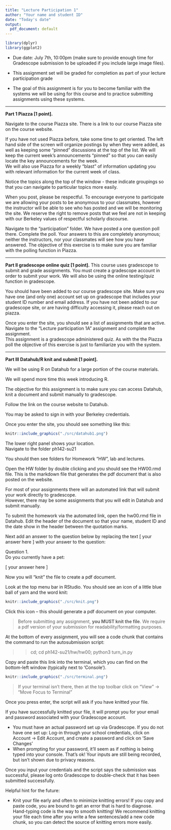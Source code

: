 ```yaml
---
title: "Lecture Participation 1"
author: "Your name and student ID"
date: "Today's date"
output:
  pdf_document: default
---
```


```r
library(dplyr)
library(ggplot2)
```

* Due date: July 7th, 10:00pm (make sure to provide enough time for Gradescope
submission to be uploaded if you include large image files).

* This assignment set will be graded for completion as part of your lecture participation grade

* The goal of this assignment is for you to become familiar with the systems we will be using for this course and to practice submitting assignments using these systems.


--------------------------------------------------------------------------------

**Part 1 Piazza [1 point].** 

Navigate to the course Piazza site.  There is a link to our course Piazza site on the course website.

If you have not used Piazza before, take some time to get oriented. 
The left hand side of the screen will organize postings by when they were added, as well as keeping some "pinned" discussions at the top of the list.
We will keep the current week's announcements "pinned" so that you can easily locate the key announcements for the week.  
We will also use Piazza for a weekly "blast" of information updating you with relevant information for the current week of class.

Notice the topics along the top of the window - these indicate groupings so that you can navigate to particular topics more easily.

When you post, please be respectful.  To encourage everyone to participate we are allowing your posts to be anonymous to your classmates, however the instructor will be able to see who has posted and we will be monitoring the site. We reserve the right to remove posts that we feel are not in keeping with our Berkeley values of respectful scholarly discourse.  

Navigate to the "participation" folder.  We have posted a one question poll there.  Complete the poll.  Your answers to this are completely anonymous; neither the instructors, nor your classmates will see how you have answered.  The objective of this exercise is to make sure you are familiar with the polling function in Piazza.   


--------------------------------------------------------------------------------

**Part II gradescope online quiz [1 point].** 
This course uses gradescope to submit and grade assignments.  You must create a gradescope account in order to submit your work.
We will also be using the online testing/quiz function in gradescope.  

You should have been added to our course gradescope site.  Make sure you have one (and only one) account set up on gradescope that includes your student ID number and email address.  If you have not been added to our gradescope site, or are having difficulty accessing it, please reach out on piazza.

Once you enter the site, you should see a list of assignments that are active.  
Navigate to the "Lecture participation 1A" assignment and complete the assignment.  
This assignment is a gradescope administered quiz.  As with the the Piazza poll the objective of this exercise is just to familiarize you with the system.  


--------------------------------------------------------------------------------

**Part III Datahub/R knit and submit [1 point].** 

We will be using R on Datahub for a large portion of the course materials.

We will spend more time this week introducing R.

The objective for this assignment is to make sure you can access Datahub, knit a document and submit manually to gradescope.

Follow the link on the course website to Datahub.  

You may be asked to sign in with your Berkeley credentials.  

Once you enter the site, you should see something like this:


```r
knitr::include_graphics("./src/datahub1.png")
```

The lower right panel shows your location.  
Navigate to the folder ph142-su21

You should then see folders for Homework "HW", lab and lectures.

Open the HW folder by double clicking and you should see the HW00.rmd file.
This is the markdown file that generates the pdf document that is also posted on the website.  

For most of your assignments there will an automated link that will submit your work directly to gradescope.  
However, there may be some assignments that you will edit in Datahub and submit manually.


To submit the homework via the automated link, open the hw00.rmd file in Datahub.  Edit the header of the document so that your name, student ID and the date show in the header between the quotation marks.  


Next add an answer to the question below by replacing the text [ your answer here ] with your answer to the question:  

Question 1.  
Do you currently have a pet:

[ your answer here ]



Now you will "knit" the file to create a pdf document.

Look at the top menu bar in RStudio. You should see an icon of a little blue ball of yarn and the word knit:

```r
knitr::include_graphics("./src/knit.png")
```

Click this icon -- this should generate a pdf document on your computer.  

> Before submitting any assignment, **you MUST knit the file**. We require a pdf version of your submission for readability/formatting purposes.

At the bottom of every assignment, you will see a code chunk that contains the command to run the autosubmission script:

>> cd; cd ph142-su21/hw/hw00; python3 turn_in.py

Copy and paste this link into the terminal, which you can find on the bottom-left window (typically next to 'Console').

```r
knitr::include_graphics("./src/terminal.png")
```
> If your terminal isn't there, then at the top toolbar click on "View" -> "Move Focus to Terminal"

Once you press enter, the script will ask if you have knitted your file.

If you have successfully knitted your file, it will prompt you for your email and password associated with your Gradescope account.

- You must have an actual password set up via Gradescope. If you do not have one set up: Log-in through your school credentials, click on Account -> Edit Account, and create a password and click on 'Save Changes'
- When prompting for your password, it'll seem as if nothing is being typed into your console. That's ok! Your inputs are still being recorded, but isn't shown due to privacy reasons. 

Once you input your credentials and the script says the submission was successful, please log onto Gradescope to double-check that it has been submitted successfully.


Helpful hint for the future:

- Knit your file early and often to minimize knitting errors! If you copy and paste code, you are bound to get an error that is hard to diagnose.
Hand-typing code is the way to smooth knitting! We recommend knitting your file each time after you write a few sentences/add a new code chunk, so you can detect the source of knitting errors more easily.
 
